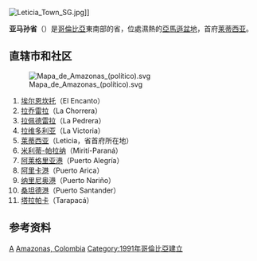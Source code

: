 {{noteTA
|T=zh-hans:亚马孙省; zh-hant:亞馬遜省
|1=zh-hans:亚马孙; zh-hant:亞馬遜
}}
{{Infobox settlement
| name = 亚马孙省
| native_name = Departamento del Amazonas
| nickname = 
| settlement_type = [[哥伦比亚行政区划|哥伦比亚省份]]
| motto = '''Entre todos podemos'''
| image_skyline = File:Campo12Foto 2.JPG
| imagesize = 
| image_caption = 亚马孙省航拍图
| image_flag = File:Flag of Amazonas (Colombia).svg
| flag_size = 100x80px
| image_seal = File:Escudo de Amazonas (Colombia).svg
| seal_size = 100x80px
| image_shield = 
| image_map = File:Amazonas in Colombia (mainland).svg
| map_caption = 亚马孙省在哥伦比亚的位置
| image_map1 = File:Amazonas Topographic 2.png
| map_caption1 = 亚马孙省地形图
| subdivision_type = 国家
| subdivision_name = {{COL}}
| subdivision_type1 = 
| subdivision_name1 = 
| seat_type = 省会
| seat =[[File:Flag_of_Leticia_(Colombia).svg|24px]] [[莱蒂西亚|莱蒂西亚]]
| leader_party = [[哥伦比亚自由党|哥伦比亚自由党]]
| leader_title = [[省长|省长]]
| leader_name = Manuel Antonio Carebilla Cuellar（2016-2019）
| established_title = 设立
| established_date = 1928年11月17日
| established_title2 = 设省
| established_date2 = 1991年7月4日
| elevation_m = 97
| area_total_km2 = 109665
| population_as_of = 2018年
| population_total = 78830
| population_density_km2 = auto
| population_demonym = Amazonense, s
| timezone = [[UTC−05:00|UTC−05:00]]
| utc_offset = -5
| timezone_DST = 
| coordinates = {{coord|4|12|19|N|69|55|58|W|region:|display=inline}}
| postal_code_type = 
| postal_code = 
| area_code = CO-AMA
| blank_name = 
| blank_info = 
| website = {{url|www.amazonas.gov.co}}
}}
[[File:Leticia_Town_SG.jpg|thumb]]]]

'''亚马孙省'''（{{lang-es|Departamento del Amazonas}}）是[[哥倫比亞|哥倫比亞]]東南部的省，位處濕熱的[[亞馬遜盆地|亞馬遜盆地]]，首府[[莱蒂西亚|莱蒂西亚]]。

== 直辖市和社区 ==
[[File:Mapa_de_Amazonas_(político).svg|thumb]]

# [[埃尔恩坎托|埃尔恩坎托]]（El Encanto）
# [[拉乔雷拉|拉乔雷拉]]（La Chorrera）
# [[拉佩德雷拉|拉佩德雷拉]]（La Pedrera）
# [[拉维多利亚|拉维多利亚]]（La Victoria）
# [[莱蒂西亚|莱蒂西亚]]（Leticia，省首府所在地）
# [[米利蒂-帕拉纳|米利蒂-帕拉纳]]（Mirití-Paraná）
# [[阿莱格里亚港|阿莱格里亚港]]（Puerto Alegría）
# [[阿里卡港|阿里卡港]]（Puerto Arica）
# [[纳里尼奥港|纳里尼奥港]]（Puerto Nariño）
# [[桑坦德港|桑坦德港]]（Puerto Santander）
# [[塔拉帕卡|塔拉帕卡]]（Tarapacá）

== 参考资料 ==
{{reflist}}

{{Departments of Colombia}}

[[Category:哥伦比亚行政区划|A]]
[[Category:分治地區|Amazonas, Colombia]]
[[Category:1991年哥倫比亞建立|Category:1991年哥倫比亞建立]]